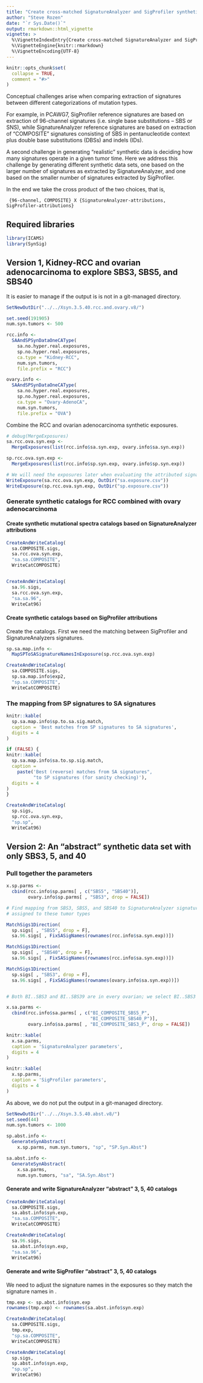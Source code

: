 ```yaml
---
title: "Create cross-matched SignatureAnalyzer and SigProfiler synthetic data to explore handling of flat signatures"
author: "Steve Rozen"
date: "`r Sys.Date()`"
output: rmarkdown::html_vignette
vignette: >
  %\VignetteIndexEntry{Create cross-matched SignatureAnalyzer and SigProfiler synthetic data to explore handling of flat signatures}
  %\VignetteEngine{knitr::rmarkdown}
  %\VignetteEncoding{UTF-8}
---
```


```r
knitr::opts_chunk$set(
  collapse = TRUE,
  comment = "#>"
)
```

Conceptual challenges arise when comparing extraction of signatures between
different categorizations of mutation types.  

For example, in PCAWG7, SigProfiler reference signatures are based on
extraction of 96-channel signatures (i.e. single base substitutions -- SBS or SNS),
while SignatureAnalyzer reference signatures  are based on extraction of
"COMPOSITE" signatures consisting of SBS in pentanucleotide context plus
double base substitutions (DBSs) and indels (IDs).

A second challenge in generating "realistic" synthetic data is deciding
how many signatures operate in a given tumor time. Here we address
this challenge by generating different synthetic data sets, one
based on the larger number of signatures as extracted by
SignatureAnalyzer, and one based on the smaller number of signatures
extracted by SigProfiler.

In the end we take the cross product of the two choices, that is,
```
 {96-channel, COMPOSITE} X {SignatureAnalyzer-attributions, SigProfiler-attributions}
```

## Required libraries

```r
library(ICAMS)
library(SynSig)
```

## Version 1, Kidney-RCC and ovarian adenocarcinoma to explore SBS3, SBS5, and SBS40

It is easier to manage if the output is
is not in a git-managed directory.
```r
SetNewOutDir("../../Xsyn.3.5.40.rcc.and.ovary.v8/")
```

```r
set.seed(191905)
num.syn.tumors <- 500

rcc.info <- 
  SAAndSPSynDataOneCAType(
    sa.no.hyper.real.exposures,
    sp.no.hyper.real.exposures,
    ca.type = "Kidney-RCC",
    num.syn.tumors,
    file.prefix = "RCC")
```

```r
ovary.info <- 
  SAAndSPSynDataOneCAType(
    sa.no.hyper.real.exposures,
    sp.no.hyper.real.exposures,
    ca.type = "Ovary-AdenoCA",
    num.syn.tumors,
    file.prefix = "OVA")
```

Combine the RCC and ovarian adenocarcinoma synthetic exposures.

```r
# debug(MergeExposures)
sa.rcc.ova.syn.exp <-
  MergeExposures(list(rcc.info$sa.syn.exp, ovary.info$sa.syn.exp))

sp.rcc.ova.syn.exp <-
  MergeExposures(list(rcc.info$sp.syn.exp, ovary.info$sp.syn.exp))

# We will need the exposures later when evaluating the attributed signatures
WriteExposure(sa.rcc.ova.syn.exp, OutDir("sa.exposure.csv"))
WriteExposure(sp.rcc.ova.syn.exp, OutDir("sp.exposure.csv"))

```

### Generate synthetic catalogs for RCC combined with ovary adenocarcinoma

#### Create synthetic mutational spectra catalogs based on SignatureAnalyzer attributions

```r
CreateAndWriteCatalog(
  sa.COMPOSITE.sigs,
  sa.rcc.ova.syn.exp,
  "sa.sa.COMPOSITE",
  WriteCatCOMPOSITE)


CreateAndWriteCatalog(
  sa.96.sigs,
  sa.rcc.ova.syn.exp,
  "sa.sa.96",
  WriteCat96)

```

#### Create synthetic catalogs based on SigProfiler attributions

Create the catalogs. First we need the matching between SigProfiler
and SignatureAnalyzers signatures.

```r
sp.sa.map.info <-
  MapSPToSASignatureNamesInExposure(sp.rcc.ova.syn.exp)

CreateAndWriteCatalog(
  sa.COMPOSITE.sigs,
  sp.sa.map.info$exp2,
  "sp.sa.COMPOSITE",
  WriteCatCOMPOSITE)
```

### The mapping from SP signatures to SA signatures

```r
knitr::kable(
  sp.sa.map.info$sp.to.sa.sig.match, 
  caption = 'Best matches from SP signatures to SA signatures',
  digits = 4
)
```
```r
if (FALSE) {
knitr::kable(
  sp.sa.map.info$sa.to.sp.sig.match, 
  caption =
    paste('Best (reverse) matches from SA signatures",
          "to SP signatures (for sanity checking)'),
  digits = 4
)
}
```


```r
CreateAndWriteCatalog(
  sp.sigs,
  sp.rcc.ova.syn.exp,
  "sp.sp",
  WriteCat96)

```

## Version 2: An "abstract" synthetic data set with only SBS3, 5, and 40

### Pull together the parameters

```r
x.sp.parms <-
  cbind(rcc.info$sp.parms[ , c("SBS5", "SBS40")],
        ovary.info$sp.parms[ , "SBS3", drop = FALSE])

# Find mapping from SBS3, SBS5, and SBS40 to SignatureAnalyzer signatures
# assigned to these tumor types

MatchSigs1Direction(
  sp.sigs[ , "SBS5", drop = F], 
  sa.96.sigs[ , FixSASigNames(rownames(rcc.info$sa.syn.exp))])

MatchSigs1Direction(
  sp.sigs[ , "SBS40", drop = F], 
  sa.96.sigs[ , FixSASigNames(rownames(rcc.info$sa.syn.exp))])

MatchSigs1Direction(
  sp.sigs[ , "SBS3", drop = F], 
  sa.96.sigs[ , FixSASigNames(rownames(ovary.info$sa.syn.exp))])


# Both BI..SBS3 and BI..SBS39 are in every ovarian; we select BI..SBS3

x.sa.parms <-
  cbind(rcc.info$sa.parms[ , c("BI_COMPOSITE_SBS5_P",
                               "BI_COMPOSITE_SBS40_P")],
        ovary.info$sa.parms[ , "BI_COMPOSITE_SBS3_P", drop = FALSE])

knitr::kable(
  x.sa.parms, 
  caption = 'SignatureAnalyzer parameters',
  digits = 4
)

knitr::kable(
  x.sp.parms, 
  caption = 'SigProfiler parameters',
  digits = 4
)
```

As above, we do not put the output in a git-managed directory.
```r
SetNewOutDir("../../Xsyn.3.5.40.abst.v8/")
set.seed(44)
num.syn.tumors <- 1000

sp.abst.info <-
  GenerateSynAbstract(
    x.sp.parms, num.syn.tumors, "sp", "SP.Syn.Abst")

sa.abst.info <-
  GenerateSynAbstract(
    x.sa.parms,
    num.syn.tumors, "sa", "SA.Syn.Abst")

```

#### Generate and write SignatureAnalyzer "abstract" 3, 5, 40 catalogs

```r
CreateAndWriteCatalog(
  sa.COMPOSITE.sigs,
  sa.abst.info$syn.exp,
  "sa.sa.COMPOSITE",
  WriteCatCOMPOSITE)

CreateAndWriteCatalog(
  sa.96.sigs, 
  sa.abst.info$syn.exp,
  "sa.sa.96",
  WriteCat96)

```

#### Generate and write SigProfiler "abstract" 3, 5, 40 catalogs

We need to adjust the signature names in the exposures
so they match the signature names in \code{sa.COMPOSITE.sigs}.

```r
tmp.exp <- sp.abst.info$syn.exp
rownames(tmp.exp) <- rownames(sa.abst.info$syn.exp)

CreateAndWriteCatalog(
  sa.COMPOSITE.sigs,
  tmp.exp,
  "sp.sa.COMPOSITE",
  WriteCatCOMPOSITE)

CreateAndWriteCatalog(
  sp.sigs, 
  sp.abst.info$syn.exp,
  "sp.sp",
  WriteCat96)

```

